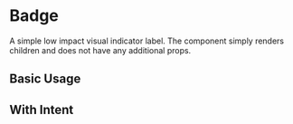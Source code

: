 
<Meta of={BadgeStories} />

# Badge

A simple low impact visual indicator label. The component simply renders children and does not have any additional props.

<Controls />

## Basic Usage

<Canvas of={BadgeStories.BasicUsage} />

<RenderHtmlMarkup of={BadgeStories.BasicUsage} />

## With Intent

<Canvas of={BadgeStories.WithIntent} />

<RenderHtmlMarkup of={BadgeStories.WithIntent} />
